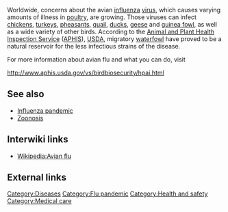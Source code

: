 Worldwide, concerns about the avian [[influenza]] [[virus]], which causes varying amounts of illness in [[poultry]], are growing. Those viruses can infect [[chickens]], [[turkeys]], [[pheasants]], [[quail]], [[ducks]], [[geese]] and [[guinea fowl]], as well as a wide variety of other birds. According to the [[Animal and Plant Health Inspection Service]] ([[APHIS]]), [[USDA]], migratory [[waterfowl]] have proved to be a natural reservoir for the less infectious strains of the disease. 

For more information about avian flu and what you can do, visit 

http://www.aphis.usda.gov/vs/birdbiosecurity/hpai.html

== See also ==

*[[Influenza pandemic]]
*[[Zoonosis]]

== Interwiki links ==

* [[Wikipedia:Avian flu]]

== External links ==

{{stub}}

[[Category:Diseases]]
[[Category:Flu pandemic]]
[[Category:Health and safety]]
[[Category:Medical care]]